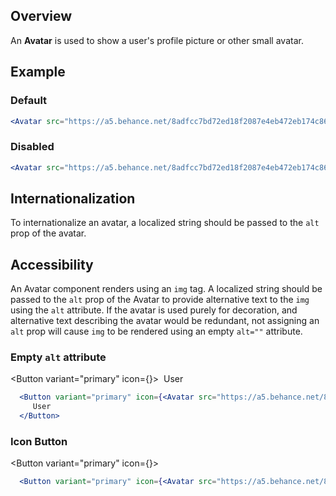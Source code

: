 

## Overview

An **Avatar** is used to show a user's profile picture or other small avatar.

## Example

### Default

<Avatar src="https://a5.behance.net/8adfcc7bd72ed18f2087e4eb472eb174c865716d/img/profile/no-image-138.png?cb=264615658" alt="User" />

```jsx
<Avatar src="https://a5.behance.net/8adfcc7bd72ed18f2087e4eb472eb174c865716d/img/profile/no-image-138.png?cb=264615658" alt="User" />
```

### Disabled

<Avatar src="https://a5.behance.net/8adfcc7bd72ed18f2087e4eb472eb174c865716d/img/profile/no-image-138.png?cb=264615658" alt="User" disabled />


```jsx
<Avatar src="https://a5.behance.net/8adfcc7bd72ed18f2087e4eb472eb174c865716d/img/profile/no-image-138.png?cb=264615658" alt="User" disabled />
```

## Internationalization

To internationalize an avatar, a localized string should be passed to the `alt` prop of the avatar.

## Accessibility

An Avatar component renders using an `img` tag. A localized string should be passed to the `alt` prop of the Avatar to provide alternative text to the `img` using the `alt` attribute. If the avatar is used purely for decoration, and alternative text describing the avatar would be redundant, not assigning an `alt` prop will cause `img` to be rendered using an empty `alt=""` attribute.

### Empty `alt` attribute

<Button variant="primary" icon={<Avatar src="https://a5.behance.net/8adfcc7bd72ed18f2087e4eb472eb174c865716d/img/profile/no-image-138.png?cb=264615658" />}>
   User
</Button>

```jsx
  <Button variant="primary" icon={<Avatar src="https://a5.behance.net/8adfcc7bd72ed18f2087e4eb472eb174c865716d/img/profile/no-image-138.png?cb=264615658" />}>
     User
  </Button>
```

### Icon Button

  <Button variant="primary" icon={<Avatar src="https://a5.behance.net/8adfcc7bd72ed18f2087e4eb472eb174c865716d/img/profile/no-image-138.png?cb=264615658" alt="User" />}></Button>

```jsx
  <Button variant="primary" icon={<Avatar src="https://a5.behance.net/8adfcc7bd72ed18f2087e4eb472eb174c865716d/img/profile/no-image-138.png?cb=264615658" alt="User" />}></Button>
```
